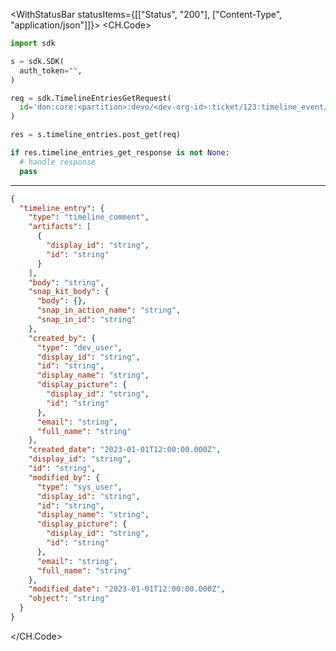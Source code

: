 

<WithStatusBar statusItems={[["Status", "200"], ["Content-Type", "application/json"]]}>
  <CH.Code>
  ```python PostGet.py
  import sdk

s = sdk.SDK(
    auth_token="",
)

req = sdk.TimelineEntriesGetRequest(
    id='don:core:<partition>:devo/<dev-org-id>:ticket/123:timeline_event/<timeline-event-id>',
)

res = s.timeline_entries.post_get(req)

if res.timeline_entries_get_response is not None:
    # handle response
    pass
  ```
  ---

  ```json Example Response
  {
    "timeline_entry": {
      "type": "timeline_comment",
      "artifacts": [
        {
          "display_id": "string",
          "id": "string"
        }
      ],
      "body": "string",
      "snap_kit_body": {
        "body": {},
        "snap_in_action_name": "string",
        "snap_in_id": "string"
      },
      "created_by": {
        "type": "dev_user",
        "display_id": "string",
        "id": "string",
        "display_name": "string",
        "display_picture": {
          "display_id": "string",
          "id": "string"
        },
        "email": "string",
        "full_name": "string"
      },
      "created_date": "2023-01-01T12:00:00.000Z",
      "display_id": "string",
      "id": "string",
      "modified_by": {
        "type": "sys_user",
        "display_id": "string",
        "id": "string",
        "display_name": "string",
        "display_picture": {
          "display_id": "string",
          "id": "string"
        },
        "email": "string",
        "full_name": "string"
      },
      "modified_date": "2023-01-01T12:00:00.000Z",
      "object": "string"
    }
  }
  ```
  </CH.Code>
</WithStatusBar>
